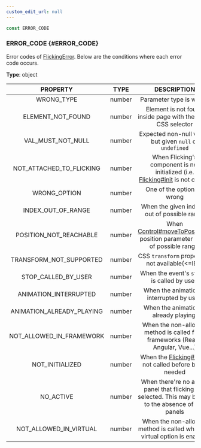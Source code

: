 ```yaml
---
custom_edit_url: null
---
```


```ts
const ERROR_CODE
```

### ERROR_CODE {#ERROR_CODE}

<div className="bulma-tags">

</div>

Error codes of [FlickingError](FlickingError). Below are the conditions where each error code occurs.

**Type**: object

|PROPERTY|TYPE|DESCRIPTION|
|:---:|:---:|:---:|
|WRONG_TYPE|number|Parameter type is wrong|
|ELEMENT_NOT_FOUND|number|Element is not found inside page with the given CSS selector|
|VAL_MUST_NOT_NULL|number|Expected non-null value, but given `null` or `undefined`|
|NOT_ATTACHED_TO_FLICKING|number|When Flicking's component is not initialized (i.e. [Flicking#init](Flicking#init) is not called)|
|WRONG_OPTION|number|One of the options is wrong|
|INDEX_OUT_OF_RANGE|number|When the given index is out of possible range|
|POSITION_NOT_REACHABLE|number|When [Control#moveToPosition](Control#moveToPosition)'s position parameter is out of possible range.|
|TRANSFORM_NOT_SUPPORTED|number|CSS `transform` property is not available(<=IE8)|
|STOP_CALLED_BY_USER|number|When the event's `stop()` is called by user.|
|ANIMATION_INTERRUPTED|number|When the animation is interrupted by user.|
|ANIMATION_ALREADY_PLAYING|number|When the animation is already playing.|
|NOT_ALLOWED_IN_FRAMEWORK|number|When the non-allowed method is called from frameworks (React, Angular, Vue...)|
|NOT_INITIALIZED|number|When the [Flicking#init](Flicking#init) is not called before but is needed|
|NO_ACTIVE|number|When there're no active panel that flicking has selected. This may be due to the absence of any panels|
|NOT_ALLOWED_IN_VIRTUAL|number|When the non-allowed method is called while the virtual option is enabled|

